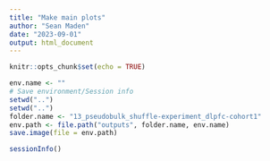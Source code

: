 ```yaml
---
title: "Make main plots"
author: "Sean Maden"
date: "2023-09-01"
output: html_document
---
```


```r
knitr::opts_chunk$set(echo = TRUE)
```



```r
env.name <- ""
# Save environment/Session info
setwd("..")
setwd("..")
folder.name <- "13_pseudobulk_shuffle-experiment_dlpfc-cohort1"
env.path <- file.path("outputs", folder.name, env.name)
save.image(file = env.path)
```

```r
sessionInfo()
```
